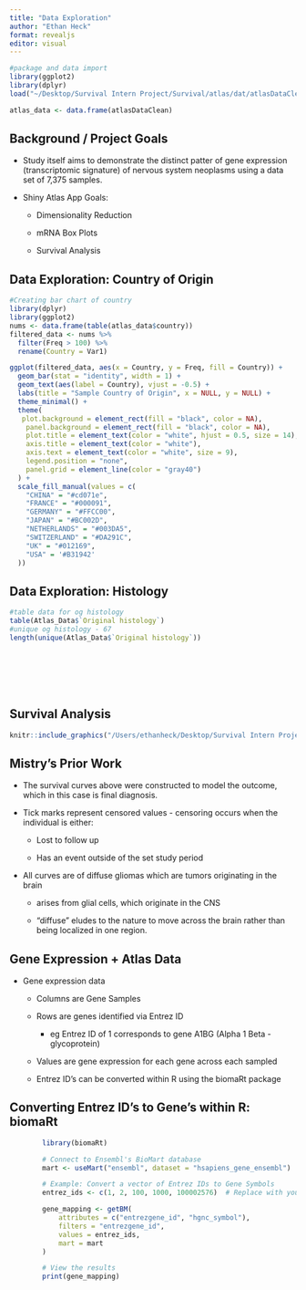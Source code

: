 ```yaml
---
title: "Data Exploration"
author: "Ethan Heck"
format: revealjs
editor: visual
---
```


```r
#package and data import
library(ggplot2)
library(dplyr)
load("~/Desktop/Survival Intern Project/Survival/atlas/dat/atlasDataClean.RData")

atlas_data <- data.frame(atlasDataClean)
```

## Background / Project Goals

-   Study itself aims to demonstrate the distinct patter of gene expression (transcriptomic signature) of nervous system neoplasms using a data set of 7,375 samples.

-   Shiny Atlas App Goals:

    -   Dimensionality Reduction

    -   mRNA Box Plots

    -   Survival Analysis

## Data Exploration: Country of Origin

```r
#Creating bar chart of country
library(dplyr)
library(ggplot2)
nums <- data.frame(table(atlas_data$country))
filtered_data <- nums %>%
  filter(Freq > 100) %>%
  rename(Country = Var1)

ggplot(filtered_data, aes(x = Country, y = Freq, fill = Country)) +
  geom_bar(stat = "identity", width = 1) +
  geom_text(aes(label = Country), vjust = -0.5) +
  labs(title = "Sample Country of Origin", x = NULL, y = NULL) +
  theme_minimal() +
  theme(
   plot.background = element_rect(fill = "black", color = NA),  
    panel.background = element_rect(fill = "black", color = NA), 
    plot.title = element_text(color = "white", hjust = 0.5, size = 14),  
    axis.title = element_text(color = "white"), 
    axis.text = element_text(color = "white", size = 9),  
    legend.position = "none",  
    panel.grid = element_line(color = "gray40")  
  ) +
  scale_fill_manual(values = c(
    "CHINA" = "#cd071e",
    "FRANCE" = "#000091",
    "GERMANY" = "#FFCC00",
    "JAPAN" = "#BC002D",
    "NETHERLANDS" = "#003DA5",
    "SWITZERLAND" = "#DA291C",
    "UK" = "#012169",
    "USA" = '#B31942'
  ))
```

## Data Exploration: Histology 


```r
#table data for og histology 
table(Atlas_Data$`Original histology`)
#unique og histology - 67
length(unique(Atlas_Data$`Original histology`))








```



## Survival Analysis

```r
knitr::include_graphics("/Users/ethanheck/Desktop/Survival Intern Project/Survival/atlas/mistryimgcr.png")
```

## Mistry's Prior Work

-   The survival curves above were constructed to model the outcome, which in this case is final diagnosis.

-   Tick marks represent censored values - censoring occurs when the individual is either:

    -   Lost to follow up

    -   Has an event outside of the set study period

-   All curves are of diffuse gliomas which are tumors originating in the brain

    ::: incremental
    -   arises from glial cells, which originate in the CNS

    -   "diffuse" eludes to the nature to move across the brain rather than being localized in one region.
    :::

## Gene Expression + Atlas Data

-   Gene expression data

    -   Columns are Gene Samples

    -   Rows are genes identified via Entrez ID

        -   eg Entrez ID of 1 corresponds to gene A1BG (Alpha 1 Beta - glycoprotein)

    -   Values are gene expression for each gene across each sampled

    -   Entrez ID's can be converted within R using the biomaRt package



## Converting Entrez ID's to Gene's within R: biomaRt {.smaller}

```r
        library(biomaRt)

        # Connect to Ensembl's BioMart database
        mart <- useMart("ensembl", dataset = "hsapiens_gene_ensembl")

        # Example: Convert a vector of Entrez IDs to Gene Symbols
        entrez_ids <- c(1, 2, 100, 1000, 100002576)  # Replace with your own Entrez IDs

        gene_mapping <- getBM(
            attributes = c("entrezgene_id", "hgnc_symbol"),
            filters = "entrezgene_id",
            values = entrez_ids,
            mart = mart
        )

        # View the results
        print(gene_mapping)



```
